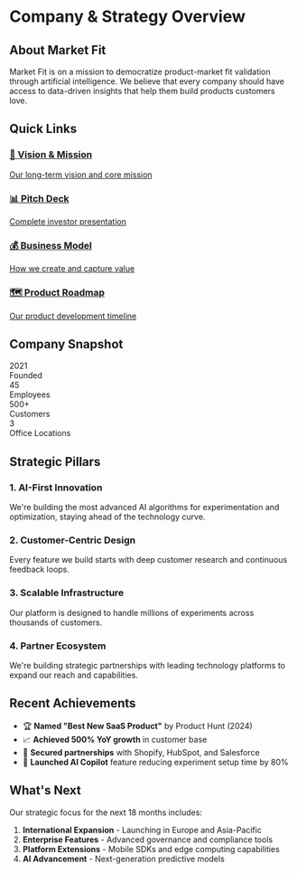 # Company & Strategy Overview

## About Market Fit

Market Fit is on a mission to democratize product-market fit validation through artificial intelligence. We believe that every company should have access to data-driven insights that help them build products customers love.

## Quick Links

<div className="nx-grid nx-grid-cols-1 nx-gap-4 nx-mt-6 md:nx-grid-cols-2">
  <a href="/company/vision-mission" className="nx-block nx-rounded-lg nx-border nx-border-gray-200 nx-p-4 nx-no-underline hover:nx-shadow-md nx-transition-shadow dark:nx-border-gray-800">
    <h3 className="nx-font-semibold nx-text-lg">🎯 Vision & Mission</h3>
    <span className="nx-mt-1 nx-text-sm nx-text-gray-600 dark:nx-text-gray-400">
      Our long-term vision and core mission
    </span>
  </a>
  
  <a href="/company/pitch-deck" className="nx-block nx-rounded-lg nx-border nx-border-gray-200 nx-p-4 nx-no-underline hover:nx-shadow-md nx-transition-shadow dark:nx-border-gray-800">
    <h3 className="nx-font-semibold nx-text-lg">📊 Pitch Deck</h3>
    <span className="nx-mt-1 nx-text-sm nx-text-gray-600 dark:nx-text-gray-400">
      Complete investor presentation
    </span>
  </a>
  
  <a href="/company/business-model" className="nx-block nx-rounded-lg nx-border nx-border-gray-200 nx-p-4 nx-no-underline hover:nx-shadow-md nx-transition-shadow dark:nx-border-gray-800">
    <h3 className="nx-font-semibold nx-text-lg">💰 Business Model</h3>
    <span className="nx-mt-1 nx-text-sm nx-text-gray-600 dark:nx-text-gray-400">
      How we create and capture value
    </span>
  </a>
  
  <a href="/company/roadmap" className="nx-block nx-rounded-lg nx-border nx-border-gray-200 nx-p-4 nx-no-underline hover:nx-shadow-md nx-transition-shadow dark:nx-border-gray-800">
    <h3 className="nx-font-semibold nx-text-lg">🗺️ Product Roadmap</h3>
    <span className="nx-mt-1 nx-text-sm nx-text-gray-600 dark:nx-text-gray-400">
      Our product development timeline
    </span>
  </a>
</div>

## Company Snapshot

<div className="nx-mt-8 nx-grid nx-grid-cols-2 nx-gap-6 md:nx-grid-cols-4">
  <div>
    <div className="nx-text-3xl nx-font-bold nx-text-primary-600">2021</div>
    <div className="nx-text-sm nx-text-gray-600 dark:nx-text-gray-400">Founded</div>
  </div>
  <div>
    <div className="nx-text-3xl nx-font-bold nx-text-primary-600">45</div>
    <div className="nx-text-sm nx-text-gray-600 dark:nx-text-gray-400">Employees</div>
  </div>
  <div>
    <div className="nx-text-3xl nx-font-bold nx-text-primary-600">500+</div>
    <div className="nx-text-sm nx-text-gray-600 dark:nx-text-gray-400">Customers</div>
  </div>
  <div>
    <div className="nx-text-3xl nx-font-bold nx-text-primary-600">3</div>
    <div className="nx-text-sm nx-text-gray-600 dark:nx-text-gray-400">Office Locations</div>
  </div>
</div>

## Strategic Pillars

### 1. AI-First Innovation
We're building the most advanced AI algorithms for experimentation and optimization, staying ahead of the technology curve.

### 2. Customer-Centric Design
Every feature we build starts with deep customer research and continuous feedback loops.

### 3. Scalable Infrastructure
Our platform is designed to handle millions of experiments across thousands of customers.

### 4. Partner Ecosystem
We're building strategic partnerships with leading technology platforms to expand our reach and capabilities.

## Recent Achievements

- 🏆 **Named "Best New SaaS Product"** by Product Hunt (2024)
- 📈 **Achieved 500% YoY growth** in customer base
- 🤝 **Secured partnerships** with Shopify, HubSpot, and Salesforce
- 🎯 **Launched AI Copilot** feature reducing experiment setup time by 80%

## What's Next

Our strategic focus for the next 18 months includes:

1. **International Expansion** - Launching in Europe and Asia-Pacific
2. **Enterprise Features** - Advanced governance and compliance tools
3. **Platform Extensions** - Mobile SDKs and edge computing capabilities
4. **AI Advancement** - Next-generation predictive models 